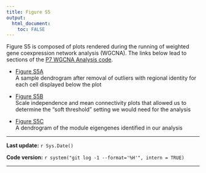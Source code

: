 ```yaml
---
title: Figure S5
output:
  html_document:
    toc: FALSE
---
```


Figure S5 is composed of plots rendered during the running of weighted gene coexpression network analysis (WGCNA). The links below lead to sections of the [P7 WGCNA Analysis code](WGCNA-final.html).

* [Figure S5A](WGCNA-final.html#making_a_data_frame_that_can_be_filled_with_meta-data_about_the_cells_and_can_be_used_to_annotate_the_heirarchial_clustering)  
A sample dendrogram after removal of outliers with regional identity for each cell displayed below the plot

* [Figure S5B](WGCNA-final.html#in_order_to_now_perform_wgcna_on_our_data,_a_%E2%80%9Csoft_threshold%E2%80%9D_needs_to_be_calculated)  
Scale independence and mean connectivity plots that allowed us to determine the "soft threshold" setting we would need for the analysis

* [Figure S5C](WGCNA-final.html#now_that_we_have_identified_modules_in_our_data,_we_want_to_explore_the_relationships_between_those_modules_a_little_more_note_that_grey_and_turquoise_modules_were_removed_in_these_analyses_because_turquoise_contained_all_genes_that_did_not_get_slotted_in_to_a_specific_module_and_grey_had_only_4_genes_(below_our_set_module_size))  
A dendrogram of the module eigengenes identified in our analysis

***
**Last update:** `r Sys.Date()`

**Code version:** `r system("git log -1 --format='%H'", intern = TRUE)`  

***
